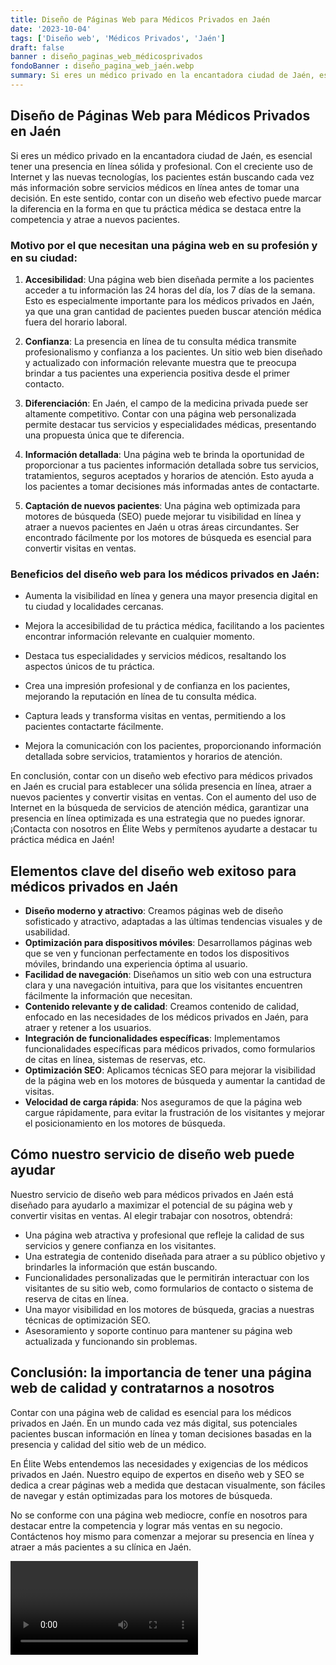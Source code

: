 ```yaml
---
title: Diseño de Páginas Web para Médicos Privados en Jaén
date: '2023-10-04'
tags: ['Diseño web', 'Médicos Privados', 'Jaén']
draft: false
banner : diseño_paginas_web_médicosprivados
fondoBanner : diseño_pagina_web_jaén.webp
summary: Si eres un médico privado en la encantadora ciudad de Jaén, es esencial tener una presencia en línea sólida y profesional. Con el creciente uso de Internet y las nuevas tecnologías, los pacientes están buscando cada vez más información sobre servicios médicos en línea antes de tomar una decisión. En este sentido, contar con un diseño web efectivo puede marcar la diferencia en la forma en que tu práctica médica se destaca entre la competencia y atrae a nuevos pacientes.
---
```


## Diseño de Páginas Web para Médicos Privados en Jaén

Si eres un médico privado en la encantadora ciudad de Jaén, es esencial tener una presencia en línea sólida y profesional. Con el creciente uso de Internet y las nuevas tecnologías, los pacientes están buscando cada vez más información sobre servicios médicos en línea antes de tomar una decisión. En este sentido, contar con un diseño web efectivo puede marcar la diferencia en la forma en que tu práctica médica se destaca entre la competencia y atrae a nuevos pacientes.

### Motivo por el que necesitan una página web en su profesión y en su ciudad:

1. **Accesibilidad**: Una página web bien diseñada permite a los pacientes acceder a tu información las 24 horas del día, los 7 días de la semana. Esto es especialmente importante para los médicos privados en Jaén, ya que una gran cantidad de pacientes pueden buscar atención médica fuera del horario laboral.

2. **Confianza**: La presencia en línea de tu consulta médica transmite profesionalismo y confianza a los pacientes. Un sitio web bien diseñado y actualizado con información relevante muestra que te preocupa brindar a tus pacientes una experiencia positiva desde el primer contacto.

3. **Diferenciación**: En Jaén, el campo de la medicina privada puede ser altamente competitivo. Contar con una página web personalizada permite destacar tus servicios y especialidades médicas, presentando una propuesta única que te diferencia.

4. **Información detallada**: Una página web te brinda la oportunidad de proporcionar a tus pacientes información detallada sobre tus servicios, tratamientos, seguros aceptados y horarios de atención. Esto ayuda a los pacientes a tomar decisiones más informadas antes de contactarte.

5. **Captación de nuevos pacientes**: Una página web optimizada para motores de búsqueda (SEO) puede mejorar tu visibilidad en línea y atraer a nuevos pacientes en Jaén u otras áreas circundantes. Ser encontrado fácilmente por los motores de búsqueda es esencial para convertir visitas en ventas.

### Beneficios del diseño web para los médicos privados en Jaén:

- Aumenta la visibilidad en línea y genera una mayor presencia digital en tu ciudad y localidades cercanas.

- Mejora la accesibilidad de tu práctica médica, facilitando a los pacientes encontrar información relevante en cualquier momento.

- Destaca tus especialidades y servicios médicos, resaltando los aspectos únicos de tu práctica.

- Crea una impresión profesional y de confianza en los pacientes, mejorando la reputación en línea de tu consulta médica.

- Captura leads y transforma visitas en ventas, permitiendo a los pacientes contactarte fácilmente.

- Mejora la comunicación con los pacientes, proporcionando información detallada sobre servicios, tratamientos y horarios de atención.

En conclusión, contar con un diseño web efectivo para médicos privados en Jaén es crucial para establecer una sólida presencia en línea, atraer a nuevos pacientes y convertir visitas en ventas. Con el aumento del uso de Internet en la búsqueda de servicios de atención médica, garantizar una presencia en línea optimizada es una estrategia que no puedes ignorar. ¡Contacta con nosotros en Élite Webs y permítenos ayudarte a destacar tu práctica médica en Jaén!

<GifSeo />

<Cta />

## Elementos clave del diseño web exitoso para médicos privados en Jaén

- **Diseño moderno y atractivo**: Creamos páginas web de diseño sofisticado y atractivo, adaptadas a las últimas tendencias visuales y de usabilidad.
- **Optimización para dispositivos móviles**: Desarrollamos páginas web que se ven y funcionan perfectamente en todos los dispositivos móviles, brindando una experiencia óptima al usuario.
- **Facilidad de navegación**: Diseñamos un sitio web con una estructura clara y una navegación intuitiva, para que los visitantes encuentren fácilmente la información que necesitan.
- **Contenido relevante y de calidad**: Creamos contenido de calidad, enfocado en las necesidades de los médicos privados en Jaén, para atraer y retener a los usuarios.
- **Integración de funcionalidades específicas**: Implementamos funcionalidades específicas para médicos privados, como formularios de citas en línea, sistemas de reservas, etc.
- **Optimización SEO**: Aplicamos técnicas SEO para mejorar la visibilidad de la página web en los motores de búsqueda y aumentar la cantidad de visitas.
- **Velocidad de carga rápida**: Nos aseguramos de que la página web cargue rápidamente, para evitar la frustración de los visitantes y mejorar el posicionamiento en los motores de búsqueda.

## Cómo nuestro servicio de diseño web puede ayudar

Nuestro servicio de diseño web para médicos privados en Jaén está diseñado para ayudarlo a maximizar el potencial de su página web y convertir visitas en ventas. Al elegir trabajar con nosotros, obtendrá:

- Una página web atractiva y profesional que refleje la calidad de sus servicios y genere confianza en los visitantes.
- Una estrategia de contenido diseñada para atraer a su público objetivo y brindarles la información que están buscando.
- Funcionalidades personalizadas que le permitirán interactuar con los visitantes de su sitio web, como formularios de contacto o sistema de reserva de citas en línea.
- Una mayor visibilidad en los motores de búsqueda, gracias a nuestras técnicas de optimización SEO.
- Asesoramiento y soporte continuo para mantener su página web actualizada y funcionando sin problemas.

## Conclusión: la importancia de tener una página web de calidad y contratarnos a nosotros

Contar con una página web de calidad es esencial para los médicos privados en Jaén. En un mundo cada vez más digital, sus potenciales pacientes buscan información en línea y toman decisiones basadas en la presencia y calidad del sitio web de un médico.

En Élite Webs entendemos las necesidades y exigencias de los médicos privados en Jaén. Nuestro equipo de expertos en diseño web y SEO se dedica a crear páginas web a medida que destacan visualmente, son fáciles de navegar y están optimizadas para los motores de búsqueda.

No se conforme con una página web mediocre, confíe en nosotros para destacar entre la competencia y lograr más ventas en su negocio. Contáctenos hoy mismo para comenzar a mejorar su presencia en línea y atraer a más pacientes a su clínica en Jaén.

<Video />

<CtaBot job='Médicos Privados' city='Jaén'/>

<Gmaps query='Jaén+españa+maps' />